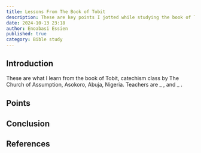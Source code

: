 ```yaml
---
title: Lessons From The Book of Tobit
description: These are key points I jotted while studying the book of Tobit for catechism class.
date: 2024-10-13 23:18
author: Enoabasi Essien
published: true
category: Bible study
---
```


## Introduction

These are what I learn from the book of Tobit, catechism class by The Church of Assumption, Asokoro, Abuja, Nigeria. Teachers are _ , and _ .

## Points

## Conclusion

## References
